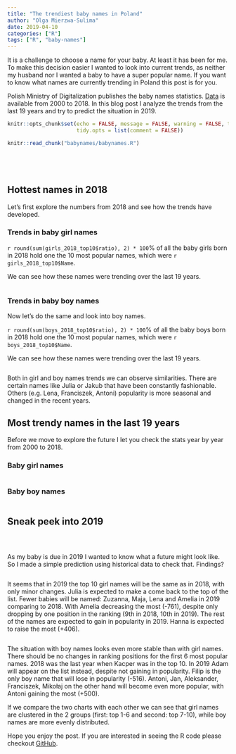 ```yaml
---
title: "The trendiest baby names in Poland"
author: "Olga Mierzwa-Sulima"
date: 2019-04-10
categories: ["R"]
tags: ["R", "baby-names"]
---
```


It is a challenge to choose a name for your baby. At least it has been for me. To make this decision easier I wanted to look into current trends, as neither my husband nor I wanted a baby to have a super popular name. If you want to know what names are currently trending in Poland this post is for you.

Polish Ministry of Digitalization publishes the baby names statistics. <a href="https://dane.gov.pl/dataset/219" target="_blank">Data</a> is available from 2000 to 2018. In this blog post I analyze the trends from the last 19 years and try to predict the situation in 2019.


```r
knitr::opts_chunk$set(echo = FALSE, message = FALSE, warning = FALSE, titdy = TRUE,
                      tidy.opts = list(comment = FALSE))
```

```r
knitr::read_chunk("babynames/babynames.R")
```

```r
```

```r
```

```r
```

```r
```

## Hottest names in 2018

Let's first explore the numbers from 2018 and see how the trends have developed. 

### Trends in baby girl names

`r round(sum(girls_2018_top10$ratio), 2) * 100`% of all the baby girls born in 2018 hold one the 10 most popular names, which were `r girls_2018_top10$Name`.

We can see how these names were trending over the last 19 years.

```r
```

### Trends in baby boy names

Now let's do the same and look into boy names.

`r round(sum(boys_2018_top10$ratio), 2) * 100`% of all the baby boys born in 2018 hold one the 10 most popular names, which were `r boys_2018_top10$Name`.

We can see how these names were trending over the last 19 years.

```r
```

Both in girl and boy names trends we can observe similarities. There are certain names like Julia or Jakub that have been constantly fashionable. Others (e.g. Lena, Franciszek, Antoni) popularity is more seasonal and changed in the recent years.

## Most trendy names in the last 19 years

Before we move to explore the future I let you check the stats year by year from 2000 to 2018.

### Baby girl names

```r
```


### Baby boy names

```r
```


## Sneak peek into 2019

```r
```


```r
```


```r
```

As my baby is due in 2019 I wanted to know what a future might look like. So I made a simple prediction using historical data to check that. 
Findings?

```r
```

It seems that in 2019 the top 10 girl names will be the same as in 2018, with only minor changes. Julia is expected to make a come back to the top of the list. 
Fewer babies will be named: Zuzanna, Maja, Lena and Amelia in 2019 comparing to 2018. With Amelia decreasing the most (-761), despite only dropping by one position in the ranking (9th in 2018, 10th in 2019). 
The rest of the names are expected to gain in popularity in 2019. Hanna is expected to raise the most (+406).

```r
```

The situation with boy names looks even more stable than with girl names. There should be no changes in ranking positions for the first 6 most popular names. 
2018 was the last year when Kacper was in the top 10. In 2019 Adam will appear on the list instead, despite not gaining in popularity. 
Filip is the only boy name that will lose in popularity (-516). Antoni, Jan, Aleksander, Franciszek, Mikołaj on the other hand will become even more popular, with Antoni gaining the most (+500).

If we compare the two charts with each other we can see that girl names are clustered in the 2 groups (first: top 1-6 and second: top 7-10), while boy names are more evenly distributed.

Hope you enjoy the post. If you are interested in seeing the R code please checkout
<a href="https://github.com/olgamie/olga_blog/blob/master/content/post/babynames/babynames.R" target="_blank">GitHub</a>.